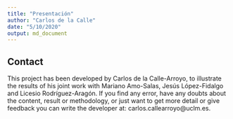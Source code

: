 ```yaml
---
title: "Presentación"
author: "Carlos de la Calle"
date: "5/10/2020"
output: md_document
---
```



## Contact

This project has been developed by Carlos de la Calle-Arroyo, to illustrate the results of his joint work with Mariano Amo-Salas, Jesús López-Fidalgo and Licesio Rodríguez-Aragón. If you find any error, have any doubts about the content, result or methodology, or just want to get more detail or give feedback you can write the developer at: carlos.callearroyo@uclm.es. 
